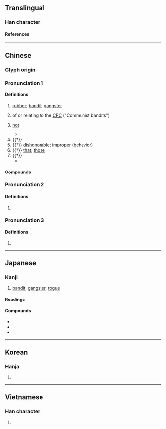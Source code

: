 {{character info}}
==Translingual==

===Han character===
{{Han char|rn=22|rad=匚|as=08|sn=10|four=71711|canj=SLMY|ids=⿷匚非}}

====References====
{{Han ref|kx=0153.450|dkj=02629|dj=0346.060|hdz=10087.010|uh=532A}}

----

==Chinese==
{{zh-forms}}

===Glyph origin===
{{Han etym}}
{{Han compound|匚|非|c1=s|c2=p|t1=box|ls=psc}}

===Pronunciation 1===
{{zh-pron
|m=fěi
|c=fei2
|h=pfs=fî;gd=fi1
|j=fei2
|mn=húi
|mn-t=huin2/hui2
|mc=y
|oc=y
|cat=n,adv,pron,a
}}

====Definitions====
{{zh-hanzi}}

# [[robber]]; [[bandit]]; [[gangster]]
#: {{zh-x|土匪|bandit}}
#: {{zh-x|綁匪|kidnapper}}
#: {{zh-x|匪徒|bandit; gangster; vagabond; robber}}
# {{lb|zh|Taiwan|officialese|historical|by extension}} of or relating to the [[CPC]] ("Communist bandits")
#: {{zh-x|日-匪 友好 協會|}}
#: {{zh-also|共匪}}
# {{lb|zh|literary}} [[not]]
#: {{zh-x|匪夷所思|not what an ordinary person can imagine; unusual; fantastic}}
#* {{zh-x|我 心 匪 石，不 可 轉 也。|My mind is '''not''' a stone; -<br>It cannot be rolled about.|ref=Shijing}}
# {{†}} {{zh-original|篚|bamboo basket}}
# {{†}} [[dishonorable]]; [[improper]] (behavior)
# {{†}} [[that]]; [[those]]
# {{†}} {{zh-alt-form|斐}}
#* {{zh-x|有 匪 君子，如 切{qiē} 如 磋，如 琢 如 磨。|There is our '''elegant and accomplished''' prince, -<br>As from the knife and the file,<br>As from the chisel and the polisher!|ref=Shijing}}

====Compounds====
{{zh-der|剽匪|剿匪|劫匪|匪人|匪唯|匪夷所思|匪彝|匪徒|匪惟|匪懈|匪日|匪朝伊夕|匪爵|匪犯|匪石|匪石之心|匪穴|匪諜|匪賊|匪躬|匪躬之操|匪躬之節|匪難|匪類|匪風|匪首|團匪|土匪|夙夜匪懈|幗匪|幫匪|慣匪|拳匪|捻匪|獲益匪淺|盜匪|票匪|竊匪|綁匪|股匪|胡匪|蔫土匪|髮匪|鬍匪}}

===Pronunciation 2===
{{zh-pron
|m=fēi
|cat=a
}}

====Definitions====
{{zh-hanzi}}

# {{zh-only|匪匪}}

===Pronunciation 3===
{{zh-pron
|m=fēn
|cat=
}}

====Definitions====
{{zh-hanzi}}

# {{zh-alt-form|分}}

----

==Japanese==

===Kanji===
{{ja-kanji|grade=|rs=匚08}}

# [[bandit]], [[gangster]], [[rogue]]

====Readings====
{{ja-readings
|goon=ひ
|kanon=ひ
|kun=あら-ず, かたみ
}}

====Compounds====
* {{ja-r|匪賊|ひぞく}}
* {{ja-r|匪徒|ひと}}
* {{ja-r|共匪|きょうひ}}

----

==Korean==

===Hanja===
{{ko-hanja|hangeul=[[비]], [[분]]|rv=bi, bun|mr=pi, pun}}

# {{rfdef|ko|sort=匚08}}

----

==Vietnamese==

===Han character===
{{vi-readings|rs=匚08|reading=[[phỉ]]}}

# {{rfdef|vi|sort=匚08}}